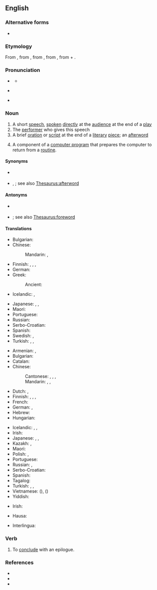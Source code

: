 {{also|épilogue|épilogué}}
==English==

===Alternative forms===
* {{l|en|epilog}}

===Etymology===
From {{uder|en|fr|épilogue}}, from {{uder|en|la|epilogus}}, from {{uder|en|grc|ἐπίλογος||a conclusion, peroration of a speech, epilogue of a play}}, from {{m|grc|ἐπιλέγειν||say in addition}}, from {{m|grc|ἐπί||in addition}} + {{m|grc|λέγειν||to say}}.

===Pronunciation===
* {{a|RP}} {{IPA|en|/ˈɛp.ɪ.lɒɡ/}}
** {{audio|en|LL-Q1860 (eng)-Vealhurl-epilogue.wav|Audio (Southern England)}}
* {{a|US}} {{IPA|en|/ˈɛpɪlɔɡ/}}
* {{a|US|cot-caught|Canada}} {{IPA|en|/ˈɛpɪlɑɡ/}}

===Noun===
{{wikipedia}}
{{en-noun}}

# A short [[speech]], [[spoken]] [[directly]] at the [[audience]] at the end of a [[play]]
# The [[performer]] who gives this speech
# A brief [[oration]] or [[script]] at the end of a [[literary]] [[piece]]; an [[afterword]]
# {{lb|en|computing}} A component of a [[computer program]] that prepares the computer to return from a [[routine]].

====Synonyms====
* {{sense|short speech at the end of a play}} {{l|en|endspeech}}
* {{sense|brief script at the end of a literary piece}} {{l|en|afterword}}, {{l|en|endspeech}}; see also [[Thesaurus:afterword]]

====Antonyms====
* {{sense|short speech at the beginning of a play}} {{l|en|prologue}}
* {{sense|brief script at the beginning of a literary piece}} {{l|en|prologue}}; see also [[Thesaurus:foreword]]

====Translations====
{{trans-top|short speech at the end of a play}}
* Bulgarian: {{t+|bg|епилог|m|sc=Cyrl}}
* Chinese:
*: Mandarin: {{t|cmn|收場白}}, {{t|cmn|收场白|tr=shōuchǎngbái}}
* Finnish: {{t|fi|loppusanat|p}}, {{t|fi|jälkisanat|p}}, {{t+|fi|epilogi}}, {{t|fi|loppunäytös}}
* German: {{t+|de|Epilog|m}}
* Greek:
*: Ancient: {{t|grc|ἐπίλογος|m}}
* Icelandic: {{t|is|lokaorð|n-p}}, {{t|is|niðurlagsorð|n-p}}
{{trans-mid}}
* Japanese: {{t|ja|閉幕辞|tr=へいまくじ, heimakuji}}, {{t|ja|納め口上|tr=おさめこうじょう, osamekōjō}}, {{t+|ja|エピローグ|tr=epirōgu}}
* Maori: {{t|mi|turukitanga}}
* Portuguese: {{t+|pt|epílogo|m}}
* Russian: {{t+|ru|эпило́г|m}}
* Serbo-Croatian: {{t+|sh|pogovor|m}}
* Spanish: {{t+|es|epílogo|m}}
* Swedish: {{t+|sv|efterord|n}}, {{t+|sv|epilog|c}}
* Turkish: {{t+|tr|bağlak}}, {{t+|tr|son söz}}, {{t+|tr|epilog}}
{{trans-bottom}}

{{trans-top|the performer who gives this speech}}
{{trans-mid}}
{{trans-bottom}}

{{trans-top|brief oration or script at the end of a literary piece}}
* Armenian: {{t+|hy|վերջաբան}}, {{t+|hy|վերջերգ}}
* Bulgarian: {{t|bg|послеслов|m}}
* Catalan: {{t|ca|epíleg|m}}
* Chinese:
*: Cantonese: {{t|yue|後記}}, {{t|yue|后记|tr=hau6 gei3}}, {{t|yue|結語}}, {{t|yue|结语|tr=git3 jyu5}}
*: Mandarin: {{t+|cmn|後記}}, {{t+|cmn|后记|tr=hòujì}}, {{t+|cmn|跋文|tr=báwén}}
* Dutch: {{t+|nl|epiloog|n}}, {{t+|nl|nawoord|n}}
* Finnish: {{t+|fi|epilogi}}, {{t+|fi|jälkikirjoitus}}, {{t|fi|loppusanat}}, {{t|fi|jälkipuhe}}
* French: {{t+|fr|épilogue|m}}
* German: {{t+|de|Epilog|m}}, {{t+|de|Nachwort|n}}
* Hebrew: {{t+|he|אפילוג|m}}
* Hungarian: {{t+|hu|utószó}}
{{trans-mid}}
* Icelandic: {{t|is|lokaorð|n-p}}, {{t+|is|eftirmáli|m}}, {{t|is|niðurlagsorð|n-p}}
* Irish: {{t|ga|iarfhocal|m}}
* Japanese: {{t|ja|結語|tr=けつご, ketsugo}}, {{t+|ja|跋|tr=ばつ, batsu}}, {{t+|ja|エピローグ|tr=epirōgu}}
* Kazakh: {{t|kk|қырғы сөз}}, {{t|kk|соңғы сөз}}
* Maori: {{t|mi|turukitanga}}
* Polish: {{t+|pl|epilog|m}}, {{t+|pl|posłowie|n}}
* Portuguese: {{t+|pt|epílogo|m}}
* Russian: {{t+|ru|эпило́г|m}}, {{t+|ru|послесло́вие|n}}
* Serbo-Croatian: {{t+|sh|pogovor|m}}
* Spanish: {{t+|es|epílogo|m}}
* Tagalog: {{t|tl|pamuod}}
* Turkish: {{t+|tr|bağlak}}, {{t+|tr|son söz}}, {{t+|tr|epilog}}
* Vietnamese: {{t|vi|phần kết}} ({{t|vi|[[份]][[結]]}}), {{t+|vi|lời bạt}} ({{t|vi|[[𠳒]][[跋]]}})
* Yiddish: {{t|yi|עפּילאָג|m}}
{{trans-bottom}}

{{trans-top|component of a computer program}}
* Irish: {{t|ga|iarfhocal|m}}
{{trans-mid}}
{{trans-bottom}}

{{checktrans-top}}
* Hausa: {{t-check|ha|tamat|alt=tàmat|f}}
{{trans-mid}}
* Interlingua: {{t-check|ia|epilogo}}
{{trans-bottom}}

===Verb===
{{en-verb}}

# {{lb|en|transitive}} To [[conclude]] with an epilogue.

===References===
* {{R:Century 1911}}
* {{R:Webster 1913}}
* {{R:OneLook}}